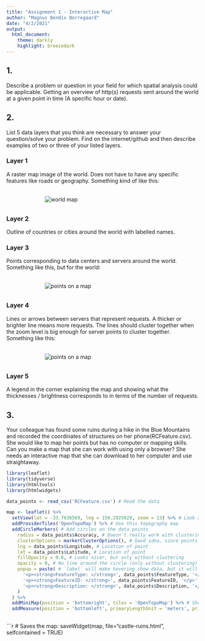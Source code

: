 ```yaml
---
title: "Assignment 1 - Interactive Map"
author: "Magnus Bendix Borregaard"
date: "4/2/2021"
output:
  html_document:
    theme: darkly
    highlight: breezedark
---
```

## 1.
Describe a problem or question in your field for which spatial analysis could be applicable.
Getting an overview of http(s) requests sent around the world at a given point in time (A specific hour or date). 

## 2.
List 5 data layers that you think are necessary to answer your question/solve your problem. Find on the internet/github and then describe examples of two or three of your listed layers.

### Layer 1
A raster map image of the world. Does not have to have any specific features like roads or geography. Something kind of like this: 

<img alt="world map" title="world map" src="https://www.pixelstalk.net/wp-content/uploads/images1/Black-World-Map-Wallpaper-2.jpg" style="display:block; max-width: 60%; margin: 2rem auto;"/>

### Layer 2
Outline of countries or cities around the world with labelled names.

### Layer 3
Points corresponding to data centers and servers around the world. Something like this, but for the world: 

<img alt="points on a map" title="Points on a map" src="https://lizardpoint.com/geography/images/maps/usa-maj-cities.gif" style="display:block; max-width: 60%; margin: 2rem auto;"/>

### Layer 4
Lines or arrows between servers that represent requests. A thicker or brighter line means more requests. The lines should cluster together when the zoom level is big enough for server points to cluster together. Something like this:

<img alt="points on a map" title="Points on a map" src="https://konstantingreger.net/wp-content/uploads/2018/08/plot-flights-fra-corrected-1200x786.png" style="display:block; max-width: 60%; margin: 2rem auto;"/>

### Layer 5
A legend in the corner explaining the map and showing what the thicknesses / brightness corresponds to in terms of the number of requests.

## 3.
Your colleague has found some ruins during a hike in the Blue Mountains and recorded the coordinates of structures on her phone(RCFeature.csv). She would like to map her points but has no computer or mapping skills. Can you make a map that she can work with using only a browser? She needs an interactive map that she can download to her computer and use straightaway.

```r
library(leaflet)
library(tidyverse)
library(htmltools)
library(htmlwidgets)

```


```r
data_points <- read_csv('RCFeature.csv') # Read the data

map <- leaflet() %>%
  setView(lat = -33.7636569, lng = 150.2925029, zoom = 13) %>% # Look at Katoomba
  addProviderTiles('OpenTopoMap') %>% # Use this topography map
  addCircleMarkers( # Add circles on the data points
    radius = data_points$Accuracy, # Doesn't really work with clustering :(
    clusterOptions = markerClusterOptions(), # Good idea, since points are very condensed
    lng = data_points$Longitude, # Location of point
    lat = data_points$Latitude, # Location of point
    fillOpacity = 0.6, # Looks nicer, but only without clustering
    opacity = 0, # No line around the circle (only without clustering)
    popup = paste( # `label` will make hovering show data, but it will not display it nicely
      '<p><strong>FeatureType: </strong>', data_points$FeatureType, '</p>',
      '<p><strong>FeatureID: </strong>', data_points$FeatureID, '</p>',
      '<p><strong>Description: </strong>', data_points$Description, '</p>'
    )
  ) %>%
  addMiniMap(position = 'bottomright', tiles = 'OpenTopoMap') %>% # Shows where we are on a mini map
  addMeasure(position = 'bottomleft', primaryLengthUnit = 'meters', primaryAreaUnit = 'sqmeters') # Gives us tools to measure distances etc
  
```

```r
# Saves the map:
saveWidget(map, file="castle-ruins.html", selfcontained = TRUE)